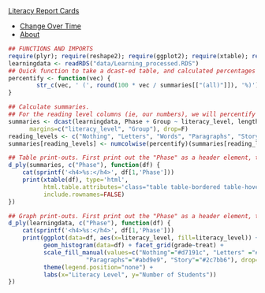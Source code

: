 <nav class="navbar navbar-inverse navbar-fixed-bottom" role="navigation">
  <div class="container-fluid">
<a class="navbar-brand active" href="index.html">Literacy Report Cards</a>
 <ul class="nav navbar-nav">
<li><a href="changes.html">Change Over Time</a></li>
<li><a href="about.html">About</a></li>
</ul>
</nav></div>

<div class="container">
<div class="row">
<div class="col-md-12" role="main">

```r
## FUNCTIONS AND IMPORTS
require(plyr); require(reshape2); require(ggplot2); require(xtable); require(stringr)
learningdata <- readRDS("data/Learning_processed.RDS")
## Quick function to take a dcast-ed table, and calculated percentages out of the (all) column
percentify <- function(vec) { 
        str_c(vec, ' (', round(100 * vec / summaries[["(all)"]]), '%)')
}

## Calculate summaries. 
## For the reading level columns (ie, our numbers), we will percentify our values.
summaries <- dcast(learningdata, Phase + Group ~ literacy_level, length,
      margins=c("literacy_level", "Group"), drop=F)
reading_levels <- c("Nothing", "Letters", "Words", "Paragraphs", "Story")
summaries[reading_levels] <- numcolwise(percentify)(summaries[reading_levels])

## Table print-outs. First print out the "Phase" as a header element, then the table.
d_ply(summaries, c("Phase"), function(df) {
    cat(sprintf('<h4>%s:</h4>', df[1,'Phase']))
    print(xtable(df), type='html', 
          html.table.attributes='class="table table-bordered table-hover table-responsive table-condensed"', 
          include.rownames=FALSE)    
})

## Graph print-outs. First print out the "Phase" as a header element, then the graphs.
d_ply(learningdata, c("Phase"), function(df) {
    cat(sprintf('<h4>%s:</h4>', df[1,'Phase']))
    print(ggplot(data=df, aes(x=literacy_level, fill=literacy_level)) + 
          geom_histogram(data=df) + facet_grid(grade~treat) +
          scale_fill_manual(values=c("Nothing"="#d7191c", "Letters" ="#ef8a62", "Words"="#ffffbf",
                      "Paragraphs"="#abd9e9", "Story"="#2c7bb6"), drop=FALSE) +
          theme(legend.position="none") +
          labs(x="Literacy Level", y="Number of Students"))
})
```

<br/><br/><br/>
</div></div></div>
<link rel="stylesheet" href="http://netdna.bootstrapcdn.com/bootstrap/3.0.3/css/bootstrap.min.css" type="text/css" media="screen,projection" />